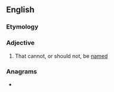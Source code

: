 ==English==

===Etymology===
{{prefix|en|un|nameable}}

===Adjective===
{{en-adj}}

# That cannot, or should not, be [[named]]

===Anagrams===
* {{anagrams|en|a=aabeelmnnu|unamenable}}